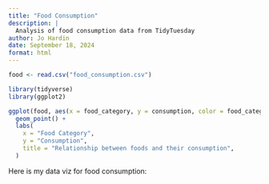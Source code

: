 ```yaml
---
title: "Food Consumption"
description: |
  Analysis of food consumption data from TidyTuesday
author: Jo Hardin
date: September 18, 2024
format: html
---
```






```r
food <- read.csv("food_consumption.csv")

library(tidyverse)
library(ggplot2)

ggplot(food, aes(x = food_category, y = consumption, color = food_category)) +
  geom_point() +
  labs(
    x = "Food Category",
    y = "Consumption",
    title = "Relationship between foods and their consumption",
  )
```

Here is my data viz for food consumption:

